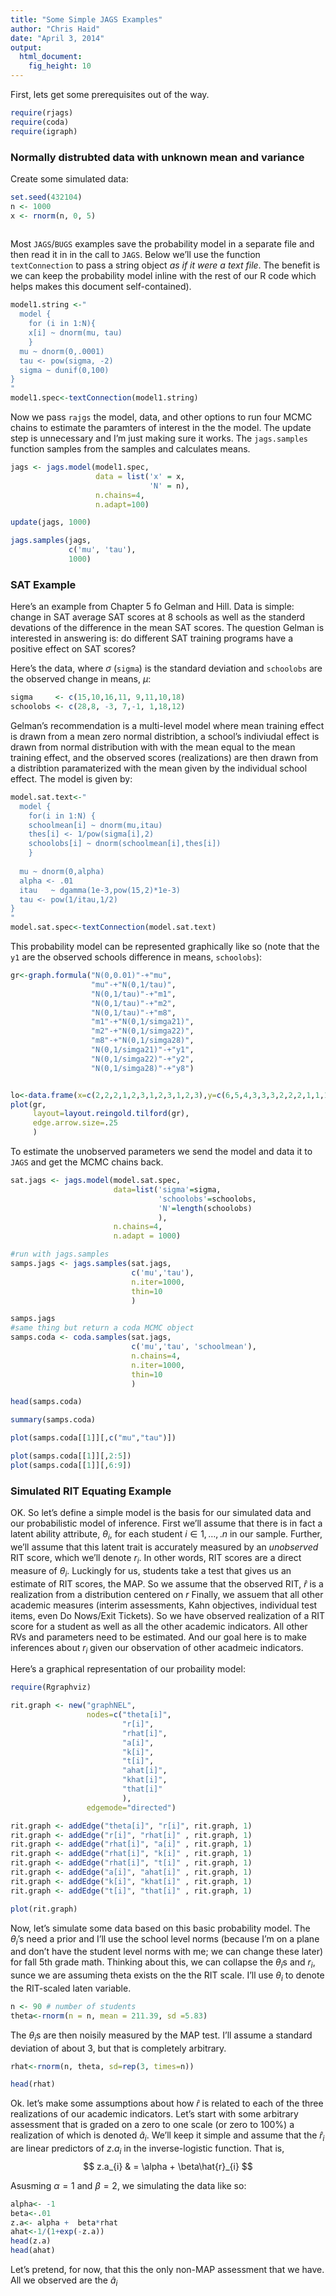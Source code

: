 ```yaml
---
title: "Some Simple JAGS Examples"
author: "Chris Haid"
date: "April 3, 2014"
output:
  html_document:
    fig_height: 10
---
```

First, lets get some prerequisites out of the way.
```r
require(rjags)
require(coda)
require(igraph)
```

### Normally distrubted data with unknown mean and variance

Create some simulated data:
```r
set.seed(432104)
n <- 1000
x <- rnorm(n, 0, 5)
 
```

Most `JAGS`/`BUGS` examples save the probability model in a separate file and then read it in in the call to `JAGS`.  Below we'll use the function `textConnection` to pass a string object *as if it were a text file*. The benefit is we can keep the probability model inline with the rest of our R code which helps makes this document self-contained).

```r
model1.string <-"
  model {
    for (i in 1:N){
    x[i] ~ dnorm(mu, tau)
    }
  mu ~ dnorm(0,.0001)
  tau <- pow(sigma, -2)
  sigma ~ dunif(0,100)
}
"
model1.spec<-textConnection(model1.string)
```


Now we pass  `rajgs` the model, data, and other options to run four MCMC chains to estimate the paramters of interest in the the model.  The update step is unnecessary and I'm just making sure it works.  The `jags.samples` function samples from the samples and calculates means.
```r
jags <- jags.model(model1.spec,
                   data = list('x' = x,
                               'N' = n),
                   n.chains=4,
                   n.adapt=100)

update(jags, 1000)

jags.samples(jags,
             c('mu', 'tau'),
             1000)
```

### SAT Example
Here's an example from Chapter 5 fo Gelman and Hill.  Data is simple: change in SAT average SAT scores at 8 schools as well as the standerd devations of the difference in the mean SAT scores.  The question Gelman is interested in answering is:  do different SAT training programs have a positive effect on SAT scores?

Here's the data, where $\sigma$ (`sigma`) is the standard deviation and `schoolobs` are the observed change in means, $\mu$:
```r
sigma     <- c(15,10,16,11, 9,11,10,18)
schoolobs <- c(28,8, -3, 7,-1, 1,18,12)
```
Gelman's recommendation is a multi-level model where mean training effect is drawn from a mean zero normal distribtion, a school's indiviudal effect is drawn from normal distribution with with the mean equal to the mean training effect, and the observed scores (realizations) are then drawn from a distribtion paramaterized with the mean given by the individual school effect.  The model is given by:
```r
model.sat.text<-"
  model {
    for(i in 1:N) {
    schoolmean[i] ~ dnorm(mu,itau)
    thes[i] <- 1/pow(sigma[i],2)
    schoolobs[i] ~ dnorm(schoolmean[i],thes[i])
    }
 
  mu ~ dnorm(0,alpha)
  alpha <- .01
  itau   ~ dgamma(1e-3,pow(15,2)*1e-3)
  tau <- pow(1/itau,1/2)
}
"
model.sat.spec<-textConnection(model.sat.text)
```

This probability model can be represented graphically like so (note that the `y1` are the observed schools difference in means, `schoolobs`):

```r
gr<-graph.formula("N(0,0.01)"-+"mu",
                  "mu"-+"N(0,1/tau)", 
                  "N(0,1/tau)"-+"m1", 
                  "N(0,1/tau)"-+"m2", 
                  "N(0,1/tau)"-+"m8",
                  "m1"-+"N(0,1/simga21)", 
                  "m2"-+"N(0,1/simga22)",
                  "m8"-+"N(0,1/simga28)", 
                  "N(0,1/simga21)"-+"y1",
                  "N(0,1/simga22)"-+"y2",  
                  "N(0,1/simga28)"-+"y8")


lo<-data.frame(x=c(2,2,2,1,2,3,1,2,3,1,2,3),y=c(6,5,4,3,3,3,2,2,2,1,1,1))
plot(gr, 
     layout=layout.reingold.tilford(gr), 
     edge.arrow.size=.25
     )

```

To estimate the unobserved parameters we send the model and data it to `JAGS` and get the MCMC chains back.

```r
sat.jags <- jags.model(model.sat.spec,
                       data=list('sigma'=sigma,
                                 'schoolobs'=schoolobs,
                                 'N'=length(schoolobs)
                                 ),
                       n.chains=4,
                       n.adapt = 1000)

#run with jags.samples
samps.jags <- jags.samples(sat.jags,
                           c('mu','tau'),
                           n.iter=1000,
                           thin=10
                           )

samps.jags
#same thing but return a coda MCMC object
samps.coda <- coda.samples(sat.jags,
                           c('mu','tau', 'schoolmean'),
                           n.chains=4,
                           n.iter=1000,
                           thin=10
                           )

head(samps.coda)

summary(samps.coda)

plot(samps.coda[[1]][,c("mu","tau")])
```
```r
plot(samps.coda[[1]][,2:5])
plot(samps.coda[[1]][,6:9])

```


### Simulated RIT Equating Example
OK. So let's define a simple model is the basis for  our simulated data and our probabilistic model of inference.  First we'll assume that there is in fact a latent ability attribute, $\theta_i$, for each student $i \in {1,\dots,.n}$ in our sample.  Further, we'll assume that this latent trait is accurately measured by an *unobserved* RIT score, which we'll denote $r_{i}$. In other words, RIT scores are a direct measure of $\theta_i$. Luckingly for us, students take a test that gives us an estimate of RIT scores, the MAP.  So we assume that the observed RIT, $\hat{r}$ is a realization from a distribution  centered on $r$
Finally, we assuem that all other academic measures (interim assessments, Kahn objectives, individual test items, even Do Nows/Exit Tickets).  So we have observed realization of a RIT score for a student as well as all the other academic indicators.  All other RVs and parameters need to be estimated.  And our goal here is to make inferences about $r_i$ given our observation of other acadmeic indicators.  

Here's a graphical representation of our probaility model:

```r
require(Rgraphviz)

rit.graph <- new("graphNEL", 
                 nodes=c("theta[i]",
                         "r[i]",
                         "rhat[i]",
                         "a[i]",
                         "k[i]",
                         "t[i]",
                         "ahat[i]",
                         "khat[i]",
                         "that[i]"
                         ),
                 edgemode="directed")

rit.graph <- addEdge("theta[i]", "r[i]", rit.graph, 1)
rit.graph <- addEdge("r[i]", "rhat[i]" , rit.graph, 1)
rit.graph <- addEdge("rhat[i]", "a[i]" , rit.graph, 1)
rit.graph <- addEdge("rhat[i]", "k[i]" , rit.graph, 1)
rit.graph <- addEdge("rhat[i]", "t[i]" , rit.graph, 1)
rit.graph <- addEdge("a[i]", "ahat[i]" , rit.graph, 1)
rit.graph <- addEdge("k[i]", "khat[i]" , rit.graph, 1)
rit.graph <- addEdge("t[i]", "that[i]" , rit.graph, 1)

plot(rit.graph)

```
Now, let's simulate some data based on this basic probability model. The $\theta_i$'s need a prior and I'll use the school level norms (because I'm on a plane and don't have the student level norms with me; we can change these later) for fall 5th grade math.  Thinking about this, we can collapse the $\theta_i$s and $r_i$, sunce we are assuming theta exists on the the RIT scale. I'll use $\theta_i$ to denote the RIT-scaled laten variable. 

```r
n <- 90 # number of students
theta<-rnorm(n = n, mean = 211.39, sd =5.83)
```
The $\theta_i$s are then noisily measured by the MAP test.  I'll assume a standard deviation of about 3, but that is completely arbitrary.
```r
rhat<-rnorm(n, theta, sd=rep(3, times=n))

head(rhat)
```
Ok. let's make some assumptions about how $\hat{r}$ is related to each of the three realizations of our academic indicators. Let's start with some arbitrary assessment that is graded on a zero to one scale (or zero to 100%) a realization of which is denoted $\hat{a}_i$. We'll keep it simple and assume that the $\hat{r}_i$ are linear predictors of $z.a_{i}$ in the inverse-logistic function.  That is,
$$ z.a_{i} & = \alpha + \beta\hat{r}_{i} $$

Asusming $\alpha = 1$ and $\beta = 2$, we simulating the data like so:
```r
alpha<- -1
beta<-.01
z.a<- alpha +  beta*rhat
ahat<-1/(1+exp(-z.a))
head(z.a)
head(ahat)
```

Let's pretend, for now, that this the only non-MAP assessment that we have.  All we observed are the $\hat{a}_i$





